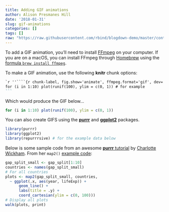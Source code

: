 ```yaml
---
title: Adding GIF animations
author: Alison Presmanes Hill
date: '2018-01-31'
slug: gif-animations
categories: []
tags: []
raw: "https://raw.githubusercontent.com/rbind/blogdown-demo/master/content/post/2018-01-31-adding-gif-animations.Rmd"
---
```


To add a GIF animation, you'll need to install [FFmpeg](https://www.ffmpeg.org/download.html) on your computer. If you are on a macOS, you can install FFmpeg through [Homebrew](https://brew.sh) using the [formula `brew install ffmpeg`](http://brewformulas.org/Ffmpeg).

To make a GIF animation, use the following **knitr** chunk options:

````markdown
`r ''````{r chunk-label, fig.show='animate', ffmpeg.format='gif', dev='jpeg'}
for (i in 1:10) plot(runif(100), ylim = c(0, 1)) # for example
```
````

Which would produce the GIF below...

```r
for (i in 1:10) plot(runif(100), ylim = c(0, 1))
```

You can also create GIFS using the [**purrr**](http://purrr.tidyverse.org) and [**ggplot2**](http://ggplot2.tidyverse.org/index.html) packages.

```r
library(purrr)
library(ggplot2)
library(repurrrsive) # for the example data below
```

Below is some sample code from an awesome [**purrr** tutorial](https://github.com/cwickham/purrr-tutorial) by [Charlotte Wickham](http://cwick.co.nz). From her `map2()` [example code](https://github.com/cwickham/purrr-tutorial/blob/master/04-map2.R):

```r
gap_split_small <- gap_split[1:10]
countries <- names(gap_split_small)
# For all countries
plots <- map2(gap_split_small, countries, 
  ~ ggplot(.x, aes(year, lifeExp)) + 
      geom_line() +
      labs(title = .y) +
      coord_cartesian(ylim = c(0, 100))) 
# Display all plots
walk(plots, print)
```


